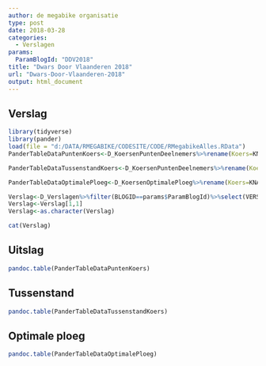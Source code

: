 ```yaml
---
author: de megabike organisatie
type: post
date: 2018-03-28
categories:
  - Verslagen
params:
  ParamBlogId: "DDV2018"
title: "Dwars Door Vlaanderen 2018"
url: "Dwars-Door-Vlaanderen-2018"
output: html_document
---
```

## Verslag

```r
library(tidyverse)
library(pander)
load(file = "d:/DATA/RMEGABIKE/CODESITE/CODE/RMegabikeAlles.RData")
PanderTableDataPuntenKoers<-D_KoersenPuntenDeelnemers%>%rename(Koers=KNAAM,Score=PUNTEN,Plaats=PLAATS,Restbudget=RESTBUDGET,Naam=NAAM,Jaar=JAAR)%>%filter(BLOGID==params$ParamBlogId)%>% select(Naam,Plaats,Score,Restbudget)%>%arrange((Plaats))

PanderTableDataTussenstandKoers<-D_KoersenPuntenDeelnemers%>%rename(Koers=KNAAM,Tussenstand=TUSSENSTAND,Plaats=TUSSENPLAATS,Restbudget=RESTBUDGET,Naam=NAAM,Jaar=JAAR)%>%filter(BLOGID==params$ParamBlogId)%>% select(Naam,Plaats,Tussenstand,Restbudget)%>%arrange((Plaats))

PanderTableDataOptimalePloeg<-D_KoersenOptimalePloeg%>%rename(Koers=KNAAM,Score=SCORE,Kost=RPUNTEN,Naam=RNAAM,Jaar=JAAR)%>%filter(BLOGID==params$ParamBlogId)%>% select(Naam,Score,Kost)%>%arrange(desc(Score))

Verslag<-D_Verslagen%>%filter(BLOGID==params$ParamBlogId)%>%select(VERSLAG)
Verslag<-Verslag[1,1]
Verslag<-as.character(Verslag)
```


```r
cat(Verslag)
```

## Uitslag

```r
pandoc.table(PanderTableDataPuntenKoers)
```

## Tussenstand

```r
pandoc.table(PanderTableDataTussenstandKoers)
```


## Optimale ploeg

```r
pandoc.table(PanderTableDataOptimalePloeg)
```



